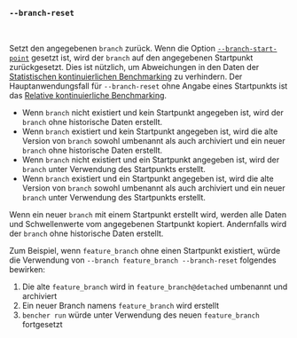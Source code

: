 ### `--branch-reset`

<br />

Setzt den angegebenen `branch` zurück.
Wenn die Option [`--branch-start-point`][branch start point] gesetzt ist,
wird der `branch` auf den angegebenen Startpunkt zurückgesetzt.
Dies ist nützlich, um Abweichungen in den Daten der [Statistischen kontinuierlichen Benchmarking][statistical continuous benchmarking] zu verhindern.
Der Hauptanwendungsfall für `--branch-reset` ohne Angabe eines Startpunkts
ist das [Relative kontinuierliche Benchmarking][relative continuous benchmarking].

- Wenn `branch` nicht existiert und kein Startpunkt angegeben ist, wird der `branch` ohne historische Daten erstellt.
- Wenn `branch` existiert und kein Startpunkt angegeben ist,
  wird die alte Version von `branch` sowohl umbenannt als auch archiviert
  und ein neuer `branch` ohne historische Daten erstellt.
- Wenn `branch` nicht existiert und ein Startpunkt angegeben ist,
  wird der `branch` unter Verwendung des Startpunkts erstellt.
- Wenn `branch` existiert und ein Startpunkt angegeben ist,
  wird die alte Version von `branch` sowohl umbenannt als auch archiviert
  und ein neuer `branch` unter Verwendung des Startpunkts erstellt.

Wenn ein neuer `branch` mit einem Startpunkt erstellt wird,
werden alle Daten und Schwellenwerte vom angegebenen Startpunkt kopiert.
Andernfalls wird der `branch` ohne historische Daten erstellt.

Zum Beispiel, wenn `feature_branch` ohne einen Startpunkt existiert,
würde die Verwendung von `--branch feature_branch --branch-reset` folgendes bewirken:

1. Die alte `feature_branch` wird in `feature_branch@detached` umbenannt und archiviert
2. Ein neuer Branch namens `feature_branch` wird erstellt
3. `bencher run` würde unter Verwendung des neuen `feature_branch` fortgesetzt

[statistical continuous benchmarking]: /de/docs/how-to/track-benchmarks/#statistical-continuous-benchmarking
[relative continuous benchmarking]: /de/docs/how-to/track-benchmarks/#relative-continuous-benchmarking

[branch start point]: #--branch-start-point-branch